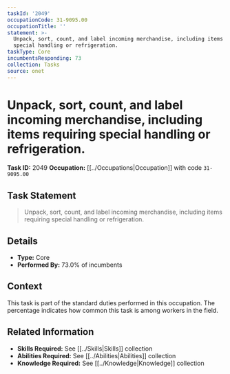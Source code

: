```yaml
---
taskId: '2049'
occupationCode: 31-9095.00
occupationTitle: ''
statement: >-
  Unpack, sort, count, and label incoming merchandise, including items requiring
  special handling or refrigeration.
taskType: Core
incumbentsResponding: 73
collection: Tasks
source: onet
---
```

# Unpack, sort, count, and label incoming merchandise, including items requiring special handling or refrigeration.

**Task ID:** 2049
**Occupation:** [[../Occupations|Occupation]] with code `31-9095.00`

## Task Statement

> Unpack, sort, count, and label incoming merchandise, including items requiring special handling or refrigeration.

## Details

- **Type:** Core
- **Performed By:** 73.0% of incumbents

## Context

This task is part of the standard duties performed in this occupation. The percentage indicates how common this task is among workers in the field.

## Related Information

- **Skills Required:** See [[../Skills|Skills]] collection
- **Abilities Required:** See [[../Abilities|Abilities]] collection
- **Knowledge Required:** See [[../Knowledge|Knowledge]] collection
